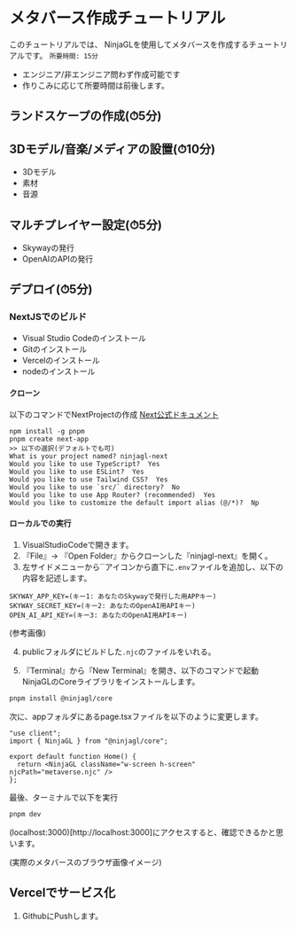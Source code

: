 
# メタバース作成チュートリアル

このチュートリアルでは、
NinjaGLを使用してメタバースを作成するチュートリアルです。
`所要時間: 15分`
- エンジニア/非エンジニア問わず作成可能です
- 作りこみに応じて所要時間は前後します。

## ランドスケープの作成(⏱5分)

## 3Dモデル/音楽/メディアの設置(⏱10分)
- 3Dモデル
- 素材
- 音源

## マルチプレイヤー設定(⏱5分)
- Skywayの発行
- OpenAIのAPIの発行

## デプロイ(⏱5分)
### NextJSでのビルド
- Visual Studio Codeのインストール
- Gitのインストール
- Vercelのインストール
- nodeのインストール

#### クローン
以下のコマンドでNextProjectの作成
[Next公式ドキュメント](https://nextjs.org/docs/app/api-reference/create-next-app)
```
npm install -g pnpm
pnpm create next-app
>> 以下の選択(デフォルトでも可)
What is your project named? ninjagl-next
Would you like to use TypeScript?  Yes
Would you like to use ESLint?  Yes
Would you like to use Tailwind CSS?  Yes
Would you like to use `src/` directory?  No
Would you like to use App Router? (recommended)  Yes
Would you like to customize the default import alias (@/*)?  Np
```

#### ローカルでの実行
1. VisualStudioCodeで開きます。
2. 『File』-> 『Open Folder』からクローンした『ninjagl-next』を開く。
3. 左サイドメニューから``アイコンから直下に`.env`ファイルを追加し、以下の内容を記述します。
```
SKYWAY_APP_KEY=(キー1: あなたのSkywayで発行した用APPキー)
SKYWAY_SECRET_KEY=(キー2: あなたのOpenAI用APIキー)
OPEN_AI_API_KEY=(キー3: あなたのOpenAI用APIキー)
```
(参考画像)

4. publicフォルダにビルドした`.njc`のファイルをいれる。

4. 『Terminal』から『New Terminal』を開き、以下のコマンドで起動
NinjaGLのCoreライブラリをインストールします。
```bash
pnpm install @ninjagl/core
```
次に、appフォルダにあるpage.tsxファイルを以下のように変更します。
```tsx:app/page.tsx
"use client";
import { NinjaGL } from "@ninjagl/core";

export default function Home() {
  return <NinjaGL className="w-screen h-screen" njcPath="metaverse.njc" />
};
```
最後、ターミナルで以下を実行
```bash
pnpm dev
```
(localhost:3000)[http://localhost:3000]にアクセスすると、確認できるかと思います。

(実際のメタバースのブラウザ画像イメージ)


## Vercelでサービス化
1. GithubにPushします。

